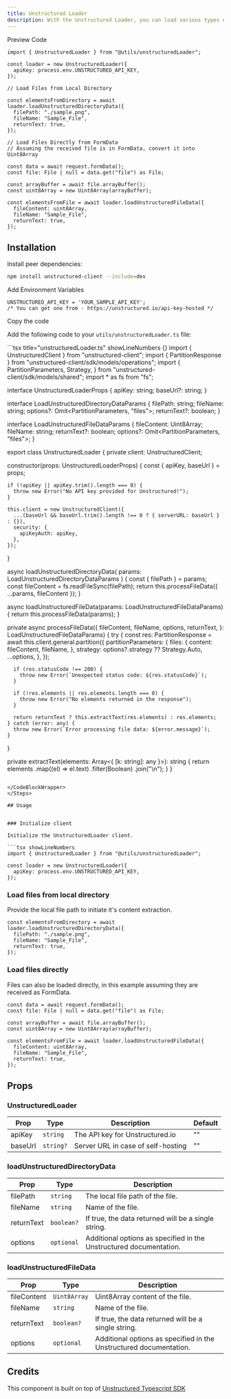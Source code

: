```yaml
---
title: Unstructured Loader
description: With the Unstructured Loader, you can load various types of files and extract their content using the Unstructured API.
---
```


<Tabs defaultValue="preview">

<TabsList>
  <TabsTrigger value="preview">Preview</TabsTrigger>
  <TabsTrigger value="code">Code</TabsTrigger>
</TabsList>

<TabsContent value="preview">
  <ComponentPreviewTemp>
    <UnstructuredLoaderDemo />
  </ComponentPreviewTemp>
</TabsContent>

<TabsContent value="code">

<CodeBlockWrapper>

```tsx showLineNumbers 
import { UnstructuredLoader } from "@utils/unstructuredLoader";

const loader = new UnstructuredLoader({
  apiKey: process.env.UNSTRUCTURED_API_KEY,
});

// Load Files from Local Directory

const elementsFromDirectory = await loader.loadUnstructuredDirectoryData({
  filePath: "./sample.png",
  fileName: "Sample_File",
  returnText: true,
});

// Load Files Directly from FormData
// Assuming the received file is in FormData, convert it into Uint8Array

const data = await request.formData();
const file: File | null = data.get("file") as File;

const arrayBuffer = await file.arrayBuffer();
const uint8Array = new Uint8Array(arrayBuffer);

const elementsFromFile = await loader.loadUnstructuredFileData({
  fileContent: uint8Array,
  fileName: "Sample_File",
  returnText: true,
});
```
</CodeBlockWrapper>

</TabsContent>

</Tabs>

## Installation

<Steps>

<Step>Install peer dependencies:</Step>

```bash
npm install unstructured-client --include=dev
```

<Step>Add Environment Variables</Step>

```tsx title=".env" showLineNumbers {}
UNSTRUCTURED_API_KEY = 'YOUR_SAMPLE_API_KEY';
/* You can get one from - https://unstructured.io/api-key-hosted */
```

<Step>Copy the code</Step>

Add the following code to your `utils/unstructuredLoader.ts` file:

<CodeBlockWrapper>
```tsx title="unstructuredLoader.ts" showLineNumbers {}
import { UnstructuredClient } from "unstructured-client";
import { PartitionResponse } from "unstructured-client/sdk/models/operations";
import {
  PartitionParameters,
  Strategy,
} from "unstructured-client/sdk/models/shared";
import * as fs from "fs";

interface UnstructuredLoaderProps {
  apiKey: string;
  baseUrl?: string;
}

interface LoadUnstructuredDirectoryDataParams {
  filePath: string;
  fileName: string;
  options?: Omit<PartitionParameters, "files">;
  returnText?: boolean;
}

interface LoadUnstructuredFileDataParams {
  fileContent: Uint8Array;
  fileName: string;
  returnText?: boolean;
  options?: Omit<PartitionParameters, "files">;
}

export class UnstructuredLoader {
  private client: UnstructuredClient;

  constructor(props: UnstructuredLoaderProps) {
    const { apiKey, baseUrl } = props;

    if (!apiKey || apiKey.trim().length === 0) {
      throw new Error("No API key provided for Unstructured!");
    }

    this.client = new UnstructuredClient({
      ...(baseUrl && baseUrl.trim().length !== 0 ? { serverURL: baseUrl } : {}),
      security: {
        apiKeyAuth: apiKey,
      },
    });
  }

  async loadUnstructuredDirectoryData(
    params: LoadUnstructuredDirectoryDataParams
  ) {
    const { filePath } = params;
    const fileContent = fs.readFileSync(filePath);
    return this.processFileData({ ...params, fileContent });
  }

  async loadUnstructuredFileData(params: LoadUnstructuredFileDataParams) {
    return this.processFileData(params);
  }

  private async processFileData({
    fileContent,
    fileName,
    options,
    returnText,
  }: LoadUnstructuredFileDataParams) {
    try {
      const res: PartitionResponse = await this.client.general.partition({
        partitionParameters: {
          files: {
            content: fileContent,
            fileName,
          },
          strategy: options?.strategy ?? Strategy.Auto,
          ...options,
        },
      });

      if (res.statusCode !== 200) {
        throw new Error(`Unexpected status code: ${res.statusCode}`);
      }

      if (!res.elements || res.elements.length === 0) {
        throw new Error("No elements returned in the response");
      }

      return returnText ? this.extractText(res.elements) : res.elements;
    } catch (error: any) {
      throw new Error(`Error processing file data: ${error.message}`);
    }
  }

  private extractText(elements: Array<{ [k: string]: any }>): string {
    return elements
      .map((el) => el.text)
      .filter(Boolean)
      .join("\n");
  }
}


```

</CodeBlockWrapper>
</Steps>

## Usage


### Initialize client

Initialize the UnstructuredLoader client.

```tsx showLineNumbers 
import { UnstructuredLoader } from "@utils/unstructuredLoader";

const loader = new UnstructuredLoader({
  apiKey: process.env.UNSTRUCTURED_API_KEY,
});

```
### Load files from local directory

Provide the local file path to initiate it's content extraction.

```tsx showLineNumbers 
const elementsFromDirectory = await loader.loadUnstructuredDirectoryData({
  filePath: "./sample.png",
  fileName: "Sample_File",
  returnText: true,
});
```

### Load files directly

Files can also be loaded directly, in this example assuming they are received as FormData.

```tsx showLineNumbers 
const data = await request.formData();
const file: File | null = data.get("file") as File;

const arrayBuffer = await file.arrayBuffer();
const uint8Array = new Uint8Array(arrayBuffer);

const elementsFromFile = await loader.loadUnstructuredFileData({
  fileContent: uint8Array,
  fileName: "Sample_File",
  returnText: true,
});
```


## Props

### UnstructuredLoader

| Prop    | Type     | Description                               | Default |
| ------- | -------- | ----------------------------------------- | ------- |
| apiKey  | `string` | The API key for Unstructured.io           | ""      |
| baseUrl | `string?`| Server URL in case of self-hosting               | ""      |

### loadUnstructuredDirectoryData

| Prop       | Type      | Description                                                       |
| ---------- | --------- | ----------------------------------------------------------------- |
| filePath   | `string`  | The local file path of the file.                                  |
| fileName   | `string`  | Name of the file.                                                 |
| returnText | `boolean?`| If true, the data returned will be a single string.               |
| options    | `optional`| Additional options as specified in the Unstructured documentation.|

### loadUnstructuredFileData

| Prop        | Type         | Description                                                       |
| ----------- | ------------ | ----------------------------------------------------------------- |
| fileContent | `Uint8Array` | Uint8Array content of the file.                                   |
| fileName    | `string`     | Name of the file.                                                 |
| returnText  | `boolean?`   | If true, the data returned will be a single string.               |
| options     | `optional`   | Additional options as specified in the Unstructured documentation.|







## Credits

This component is built on top of [Unstructured Typescript SDK](https://github.com/Unstructured-IO/unstructured-js-client)

